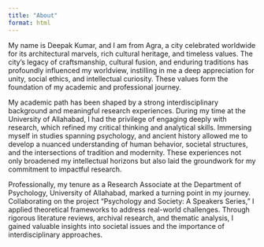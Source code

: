 ```yaml
---
title: "About"
format: html
---
```


My name is Deepak Kumar, and I am from Agra, a city celebrated worldwide for its architectural marvels, rich cultural heritage, and timeless values. The city's legacy of craftsmanship, cultural fusion, and enduring traditions has profoundly influenced my worldview, instilling in me a deep appreciation for unity, social ethics, and intellectual curiosity. These values form the foundation of my academic and professional journey.

My academic path has been shaped by a strong interdisciplinary background and meaningful research experiences. During my time at the University of Allahabad, I had the privilege of engaging deeply with research, which refined my critical thinking and analytical skills. Immersing myself in studies spanning psychology, and ancient history allowed me to develop a nuanced understanding of human behavior, societal structures, and the intersections of tradition and modernity. These experiences not only broadened my intellectual horizons but also laid the groundwork for my commitment to impactful research.

Professionally, my tenure as a Research Associate at the Department of Psychology, University of Allahabad, marked a turning point in my journey. Collaborating on the project “Psychology and Society: A Speakers Series,” I applied theoretical frameworks to address real-world challenges. Through rigorous literature reviews, archival research, and thematic analysis, I gained valuable insights into societal issues and the importance of interdisciplinary approaches.

